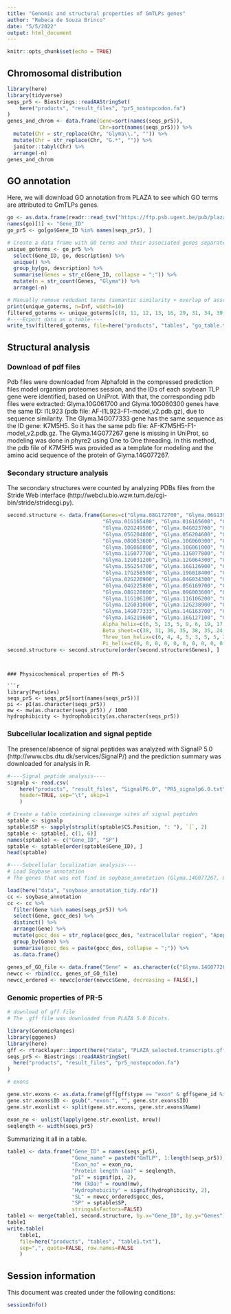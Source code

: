 ```yaml
---
title: "Genomic and structural properties of GmTLPs genes"
author: "Rebeca de Souza Brinco"
date: "5/5/2022"
output: html_document
---
```


```r
knitr::opts_chunk$set(echo = TRUE)
```

## Chromosomal distribution

```r
library(here)
library(tidyverse)
seqs_pr5 <- Biostrings::readAAStringSet(
    here("products", "result_files", "pr5_nostopcodon.fa")
)
genes_and_chrom <- data.frame(Gene=sort(names(seqs_pr5)), 
                              Chr=sort(names(seqs_pr5))) %>%
  mutate(Chr = str_replace(Chr, "Glyma\\.", "")) %>%
  mutate(Chr = str_replace(Chr, "G.*", "")) %>%
  janitor::tabyl(Chr) %>%
  arrange(-n)
genes_and_chrom
```

## GO annotation


Here, we will download GO annotation from PLAZA to see which GO terms are attributed to GmTLPs genes.

```r
go <- as.data.frame(readr::read_tsv("https://ftp.psb.ugent.be/pub/plaza/plaza_public_dicots_05/GO/go.gma.csv.gz", skip=8))
names(go)[1] <- "Gene_ID"
go_pr5 <- go[go$Gene_ID %in% names(seqs_pr5), ]
```
```r

# Create a data frame with GO terms and their associated genes separated by comma
unique_goterms <- go_pr5 %>%
  select(Gene_ID, go, description) %>%
  unique() %>%
  group_by(go, description) %>%
  summarise(Genes = str_c(Gene_ID, collapse = ";")) %>%
  mutate(n = str_count(Genes, "Glyma")) %>%
  arrange(-n)
```

```r
# Manually remove redudant terms (semantic similarity + overlap of associated genes)
print(unique_goterms, n=Inf, width=10)
filtered_goterms <- unique_goterms[c(8, 11, 12, 13, 16, 29, 31, 34, 39, 40, 41, 43, 44, 50, 51, 52, 68, 86, 87, 88, 89, 91, 92, 93), ]
#----Ecport data as a table----
write_tsv(filtered_goterms, file=here("products", "tables", "go_table.tsv"))
```

## Structural analysis

### Download of pdf files
Pdb files were downloaded from Alphafold in the compressed prediction files model organism proteomes session, and the IDs of each soybean TLP gene were identified, based on UniProt. 
With that, the corresponding pdb files were extracted: Glyma.10G061700 and Glyma.10G060300 genes have the same ID: I1L923 (pdb file: AF-I1L923-F1-model_v2.pdb.gz), due to sequence similarity.
The Glyma.14G077333 gene has the same sequence as the ID gene: K7M5H5. So it has the same pdb file: AF-K7M5H5-F1-model_v2.pdb.gz.
The Glyma.14G077267 gene is missing in UniProt, so modeling was done in phyre2 using One to One threading. In this method, the pdb file of K7M5H5 was provided as a template for modeling and the amino acid sequence of the protein of Glyma.14G077267.

### Secondary structure analysis
The secondary structures were counted by analyzing PDBs files from the Stride Web interface (http://webclu.bio.wzw.tum.de/cgi-bin/stride/stridecgi.py).

```r
second.structure <- data.frame(Genes=c("Glyma.08G172700", "Glyma.06G139000", "Glyma.01G217600",                                                                                       "Glyma.01G217700", "Glyma.11G025600", "Glyma.07G135100", 
                               "Glyma.01G165400", "Glyma.01G165600", "Glyma.02G047400",
                               "Glyma.02G249500", "Glyma.04G023700", "Glyma.05G245800",
                               "Glyma.05G204800", "Glyma.05G204600", "Glyma.06G189100",
                               "Glyma.08G053600", "Glyma.10G060300", "Glyma.10G061700", 
                               "Glyma.10G060800", "Glyma.10G061000", "Glyma.10G061800",
                               "Glyma.11G077700", "Glyma.11G077800", "Glyma.11G140800",
                               "Glyma.12G031200", "Glyma.12G064300", "Glyma.14G077400",
                               "Glyma.15G254700", "Glyma.16G126900", "Glyma.17G248300",
                               "Glyma.17G258500", "Glyma.19G018400", "Glyma.01G165800", 
                               "Glyma.02G220900", "Glyma.04G034300", "Glyma.04G176200",
                               "Glyma.04G225800", "Glyma.05G169700", "Glyma.06G023900",
                               "Glyma.08G128000", "Glyma.09G003600", "Glyma.10G062100",
                               "Glyma.11G106100", "Glyma.11G106200", "Glyma.11G220700",
                               "Glyma.12G031000", "Glyma.12G238900", "Glyma.13G082700",
                               "Glyma.14G077333", "Glyma.14G163700", "Glyma.14G188400",
                               "Glyma.14G219600", "Glyma.16G127100", "Glyma.17G258600", "Glyma.14G077267"), 
                               Alpha_helix=c(6, 5, 13, 5, 9, 6, 19, 17, 22, 8, 15, 6, 8, 8, 31, 6, 6, 6, 5, 6, 5, 17, 20, 6, 14, 6, 6, 6, 24, 10, 17,                                 8, 19, 16, 6, 4, 6, 14, 16, 5, 8, 6, 20, 12, 6, 13, 6, 20, 10, 19, 15, 20, 17, 18, 11),
                               Beta_sheet=c(38, 31, 36, 35, 38, 35, 24, 25, 25, 33, 24, 30, 37, 35, 25, 29, 28, 28, 31, 33, 31, 25, 22, 32, 21, 32, 30,                                37, 25, 31, 25, 26, 32, 26, 29, 28, 19, 32, 24, 31, 34, 32, 24, 13, 37, 24, 33, 28, 32, 28, 25, 24, 26, 22, 32),
                               Three_ten_helix=c(6, 4, 4, 5, 3, 5, 5, 3, 5, 6, 5, 6, 3, 3, 3, 5, 2, 2, 3, 5, 3, 3, 5, 6, 5, 6, 5, 4, 5, 5, 5, 6, 2, 4,                                7, 4, 4, 4, 4, 3, 8, 1, 5, 3, 4, 4, 6, 3, 6, 4, 6, 5, 5, 4, 5),
                               Pi_helix=c(0, 0, 0, 0, 0, 0, 0, 0, 0, 0, 0, 0, 0, 0, 0, 0, 0, 0, 0, 0, 0, 0, 0, 0, 0, 0, 0, 0, 0, 0, 0, 0, 0, 0, 0, 0,                                 0, 0, 0, 0, 0, 0, 0, 0, 0, 0, 0, 0, 0, 0, 0, 0, 0, 0, 0))
second.structure <- second.structure[order(second.structure$Genes), ] 
```
```


### Physicochemical properties of PR-5

```r
library(Peptides)
seqs_pr5 <- seqs_pr5[sort(names(seqs_pr5))]
pi <- pI(as.character(seqs_pr5))
mw <- mw(as.character(seqs_pr5)) / 1000
hydrophibicity <- hydrophobicity(as.character(seqs_pr5))
```

### Subcellular localization and signal peptide
The presence/absence of signal peptides was analyzed with SignalP 5.0 (http://www.cbs.dtu.dk/services/SignalP/) and the prediction summary was downloaded for analysis in R.

```r
#----Signal peptide analysis----
signalp <- read.csv(
    here("products", "result_files", "SignalP6.0", "PR5_signalp6.0.txt"), 
    header=TRUE, sep="\t", skip=1
    )
```

```r
# Create a table containing cleavavge sites of signal peptides
sptable <- signalp
sptable$SP <- sapply(strsplit(sptable$CS.Position, ": "), `[`, 2)
sptable <- sptable[, c(1, 6)]
names(sptable) <- c("Gene_ID", "SP")
sptable <- sptable[order(sptable$Gene_ID), ]
head(sptable)
```

```r
#----Subcellular localization analysis----
# Load Soybase annotation
# The genes that was not find in soybase_annotation (Glyma.14G077267, Glyma.14G077333), your location was inferred with GO file.

load(here("data", "soybase_annotation_tidy.rda"))
cc <- soybase_annotation
cc <- cc %>% 
  filter(Gene %in% names(seqs_pr5)) %>%
  select(Gene, gocc_des) %>%
  distinct() %>%
  arrange(Gene) %>%
  mutate(gocc_des = str_replace(gocc_des, "extracellular region", "Apoplast")) %>%
  group_by(Gene) %>%
  summarise(gocc_des = paste(gocc_des, collapse = ";")) %>%
  as.data.frame()
  
genes_of_GO_file <- data.frame("Gene" =  as.character(c("Glyma.14G077267", "Glyma.14G077333")), "gocc_des" = as.character(c("Apoplast", "Apoplast")))
newcc <- rbind(cc, genes_of_GO_file)
newcc_ordered <- newcc[order(newcc$Gene, decreasing = FALSE),]
```



### Genomic properties of PR-5


```r
# download of gff file
# The .gff file was downloaded from PLAZA 5.0 Dicots.

library(GenomicRanges)
library(gggenes)
library(here)
gff <- rtracklayer::import(here("data", "PLAZA_selected.transcripts.gff.gz"))
seqs_pr5 <- Biostrings::readAAStringSet(
  here("products", "result_files", "pr5_nostopcodon.fa")
)
```

```r
# exons

gene.str.exons <- as.data.frame(gff[gff$type == "exon" & gff$gene_id %in% names(seqs_pr5)])
gene.str.exons$ID <- gsub(".*exon:", "", gene.str.exons$ID)
gene.str.exonlist <- split(gene.str.exons, gene.str.exons$Name)
```

```r
exon_no <- unlist(lapply(gene.str.exonlist, nrow))
seqlength <- width(seqs_pr5)
```


Summarizing it all in a table.

```r
table1 <- data.frame("Gene_ID" = names(seqs_pr5),
                     "Gene_name" = paste0("GmTLP", 1:length(seqs_pr5)),
                     "Exon_no" = exon_no,
                     "Protein length (aa)" = seqlength,
                     "pI" = signif(pi, 2),
                     "MW (kDa)" = round(mw),
                     "Hydrophobicity" = signif(hydrophibicity, 2),
                     "SL" = newcc_ordered$gocc_des,
                     "SP" = sptable$SP,
                     stringsAsFactors=FALSE)
table1 <- merge(table1, second.structure, by.x="Gene_ID", by.y="Genes")
table1
write.table(
    table1, 
    file=here("products", "tables", "table1.txt"), 
    sep=",", quote=FALSE, row.names=FALSE
    )
```

## Session information

This document was created under the following conditions:
```r
sessionInfo()
```

